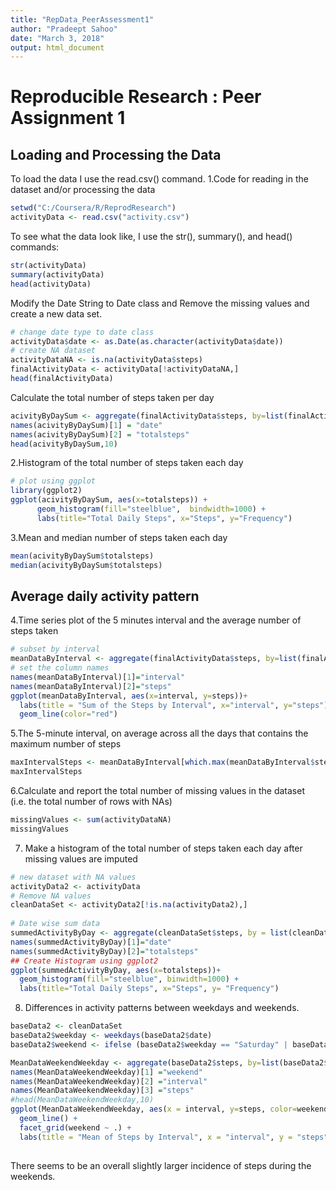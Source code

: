 ```yaml
---
title: "RepData_PeerAssessment1"
author: "Pradeept Sahoo"
date: "March 3, 2018"
output: html_document
---
```


# Reproducible Research : Peer Assignment 1

## Loading and Processing the Data  
To load the data I use the read.csv() command.
1.Code for reading in the dataset and/or processing the data
```r
setwd("C:/Coursera/R/ReprodResearch")
activityData <- read.csv("activity.csv")
```

To see what the data look like, I use the str(), summary(), and head() commands:  

```r
str(activityData)
summary(activityData)
head(activityData)
```

Modify the Date String to Date class and Remove the missing values and create a new data set. 


```r
# change date type to date class 
activityData$date <- as.Date(as.character(activityData$date))
# create NA dataset
activityDataNA <- is.na(activityData$steps)
finalActivityData <- activityData[!activityDataNA,]
head(finalActivityData)
```

Calculate the total number of steps taken per day
```r
acivityByDaySum <- aggregate(finalActivityData$steps, by=list(finalActivityData$date),sum)
names(acivityByDaySum)[1] = "date"
names(acivityByDaySum)[2] = "totalsteps"
head(acivityByDaySum,10)
```

2.Histogram of the total number of steps taken each day

```r
# plot using ggplot
library(ggplot2)
ggplot(acivityByDaySum, aes(x=totalsteps)) +
      geom_histogram(fill="steelblue",  bindwidth=1000) + 
      labs(title="Total Daily Steps", x="Steps", y="Frequency")
```

3.Mean and median number of steps taken each day
```r
mean(acivityByDaySum$totalsteps)
median(acivityByDaySum$totalsteps)
```

## Average daily activity pattern
4.Time series plot of the 5 minutes interval and the average number of steps taken

```r
# subset by interval
meanDataByInterval <- aggregate(finalActivityData$steps, by=list(finalActivityData$interval), mean)
# set the column names
names(meanDataByInterval)[1]="interval"
names(meanDataByInterval)[2]="steps"
ggplot(meanDataByInterval, aes(x=interval, y=steps))+
  labs(title = "Sum of the Steps by Interval", x="interval", y="steps")+
  geom_line(color="red")

```

5.The 5-minute interval, on average across all the days that contains the maximum number of steps

```r
maxIntervalSteps <- meanDataByInterval[which.max(meanDataByInterval$steps),]
maxIntervalSteps
```
6.Calculate and report the total number of missing values in the dataset (i.e. the total number of rows with NAs)

```r
missingValues <- sum(activityDataNA)
missingValues
```
7. Make a histogram of the total number of steps taken each day after missing values are imputed

```r
# new dataset with NA values
activityData2 <- activityData
# Remove NA values
cleanDataSet <- activityData2[!is.na(activityData2),]
 
# Date wise sum data
summedActivityByDay <- aggregate(cleanDataSet$steps, by = list(cleanDataSet$date),sum)
names(summedActivityByDay)[1]="date"
names(summedActivityByDay)[2]="totalsteps"
## Create Histogram using ggplot2
ggplot(summedActivityByDay, aes(x=totalsteps))+
  geom_histogram(fill="steelblue", binwidth=1000) +
  labs(title="Total Daily Steps", x="Steps", y= "Frequency")
```
8. Differences in activity patterns between weekdays and weekends. 
```r
baseData2 <- cleanDataSet
baseData2$weekday <- weekdays(baseData2$date)
baseData2$weekend <- ifelse (baseData2$weekday == "Saturday" | baseData2$weekday == "Sunday", "Weekend", "Weekday")

MeanDataWeekendWeekday <- aggregate(baseData2$steps, by=list(baseData2$weekend, baseData2$interval), mean)
names(MeanDataWeekendWeekday)[1] ="weekend"
names(MeanDataWeekendWeekday)[2] ="interval"
names(MeanDataWeekendWeekday)[3] ="steps"
#head(MeanDataWeekendWeekday,10)
ggplot(MeanDataWeekendWeekday, aes(x = interval, y=steps, color=weekend)) +
  geom_line() +
  facet_grid(weekend ~ .) +
  labs(title = "Mean of Steps by Interval", x = "interval", y = "steps")  
    
```

There seems to be an overall slightly larger incidence of steps during the weekends.  
